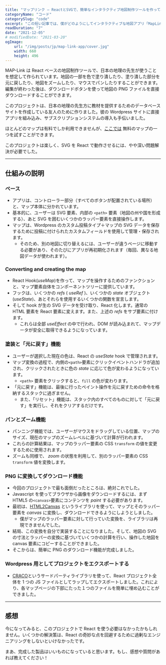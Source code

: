 ```yaml
---
title: "マップリンク – ReactとSVGで、簡単なインタラクティブ地図制作ツールを作ってみた"
categoryName: "コード"
categorySlug: "code"
excerpt: "この短い記事では、僕がどのようにしてインタラクティブな地図アプリ「MapLink」を作成したかについて説明します。このアプリでは、地図をパン、ペイント、ズームすることができ、最後に地図をPNGファイルとしてダウンロードも出来ます"
readDuration: "7"
date: "2021-12-05"
# modifiedDate: "2021-03-20"
ogImage:
    url: "/img/posts/jp/map-link-app/cover.jpg"
    width: 660
    height: 496
---
```


MAP-Link は React ベースの地図制作ツールで、日本の地理の先生が使うことを想定して作られています。地図の一部を色で塗り潰したり、塗り潰した部分を元に戻したり、地図をズームしたり、マウスでパンしたりすることができます。
編集が終わった後は、ダウンロードボタンを使って地図の PNG ファイルを直接ダウンロードすることができます。

このプロジェクトは、日本の地理の先生方に教材を提供するためのデータベースサイトを作成している友人のために作りました。彼の Wordpress サイトに直接アプリを組み込み、サブスクリプションシステムの導入も手伝いました。

ほとんどのマップは有料でしか利用できませんが、[ここでは](https://ee-arts.biz/map/47%e9%83%bd%e9%81%93%e5%ba%9c%e7%9c%8c-2/) 無料のマップの一つを試すことができます。

このプロジェクトは楽しく、SVG を React で動作させるには、やや深い問題解決が必要でした。

---

## 仕組みの説明

### ベース

-   アプリは、コントローラー部分（すべてのボタンが配置されている場所）と、マップ本体に分かれています。
-   基本的に、ユーザーは SVG 要素、内部の `<path>` 要素（地図の州や国を形成する）、あと SVG を囲むいくつかのラッパー要素を直接操作します。
-   マップは、Wordpress のカスタム投稿タイプ＋マップの SVG データを保存するために投稿に付けられたカスタムフィールドを使用して管理・保存されます。
    -   そのため、別の地図に切り替えるには、ユーザーが違うページに移動する必要があり、そのたびにアプリが再初期化されます（毎回、異なる地図データが使われます）。

### Converting and creating the map

-   React Hook(_useMap_)を作って、マップを操作するためのファンクションと、マップ要素自体をコンポーネントツリーに提供しています。
-   フックは、いくつかの _refs_ ( _useRef_ )、いくつかの _state_ オブジェクト(_useState_)、あとそれらを使用するいくつかの関数を宣言します。
-   そして hook が生の SVG データを受け取り、React 化します。通常の HTML 要素を React 要素に変えます。また、上述の _refs_ をサブ要素に付けます。
    -   これらは全部 _useEffect_ の中で行われ、DOM が読み込まれて、マップデータが安全に取得できるようになっています。

### 塗装と「元に戻す」機能

-   ユーザーが選択した現在の色は、React の _useState_ hook で管理されます。
-   マップ変換の過程で、内側の`<path>`要素にクリックイベントハンドラが追加され、クリックされたときに色の _state_ に応じて色が変わるようになっています。
    -   `<path>` 要素をクリックすると、`fill` の色が変わります。
-   「元に戻す」機能は、最後に行ったペイント操作を元に戻すための命令を格納するスタックに過ぎません。
    -   また、「リセット」機能は、スタック内のすべてのものに対して「元に戻す」を実行し、それをクリアするだけです。

### パンとズーム機能

-   パンニング機能では、ユーザーがマウスをドラッグしている位置、マップのサイズ、現在のマップのズームレベルに基づいて計算が行われます。
-   これらの計算結果は、マップのラッパー要素の CSS `transform` の値を変更するために使用されます。
-   ズームも同様で、 _zoom_ の状態を利用して、別のラッパー要素の CSS `transform` 値を変換します。

### PNG に変換してダウンロード機能

-   今回のプロジェクトで最も面倒だったところは、絶対これでした。
-   Javascript を使ってブラウザから画像をダウンロードするには、まず HTML5 の`<canvas>`要素にコンテンツを _paint_ する必要があります。
-   最初は、[HTML2Canvas](https://html2canvas.hertzen.com/) というライブラリを使って、マップとそのラッパー要素を _canvas_ に変換し、ダウンロードできるようにしようとしました。
    -   僕がマップのラッパー要素に対して行っていた変換を、ライブラリは再現できませんでした。
-   結局、この変換を自分で実装することになりました。そして、地図の SVG の寸法とラッパーの変換に基づいていくつかの計算を行い、操作した地図を canvas 要素にコピーすることができました。
-   そこからは、簡単に PNG のダウンロード機能が完成しました。

### Wordpress 用としてプロジェクトをエクスポートする

-   [CRACO](https://github.com/gsoft-inc/craco)というサードパーティライブラリを使って、React プロジェクト全体を 1 つの JS ファイルとしてラップしてエクスポートしました。これにより、各マップページの下部にたった１つのファイルを簡単に埋め込むことができました。

---

## 感想

今になってみると、このプロジェクトで React を使う必要はなかったかもしれません。いくつかの解決策は、React の奇妙な点を回避するために過剰なエンジニアリングをしないといけなかったです。

まあ、完成した製品はいいものになっていると思います。もし、感想や質問があれば教えてください！
